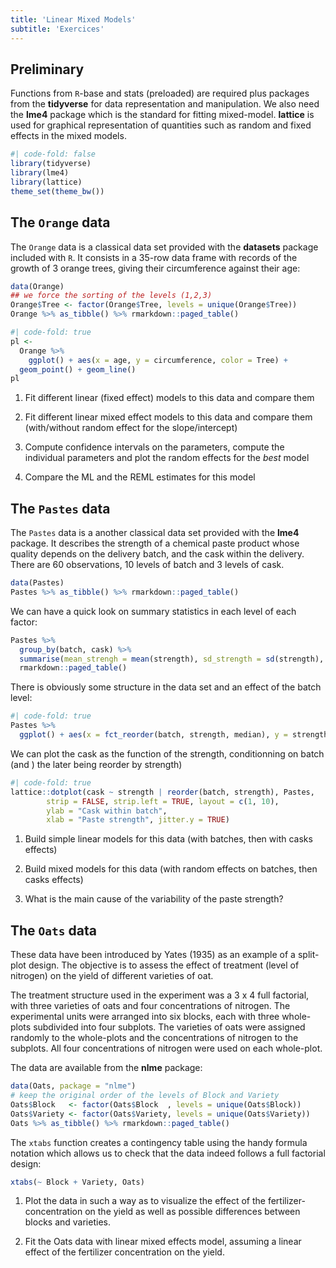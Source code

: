 ```yaml
---
title: 'Linear Mixed Models'
subtitle: 'Exercices'
---
```


## Preliminary {.unnumbered}

Functions from `R`-base and stats (preloaded) are required plus packages from the **tidyverse** for data representation and manipulation. We also need the **lme4** package which is the standard for fitting mixed-model. **lattice** is used for graphical representation of quantities such as random and fixed effects in the mixed models.

```r
#| code-fold: false
library(tidyverse)
library(lme4)
library(lattice)
theme_set(theme_bw())
```


## The `Orange` data

The `Orange` data is a classical data set provided with the **datasets** package included with `R`. It consists in a 35-row data frame with  records of the growth of 3 orange trees, giving their circumference against their age: 


```r
data(Orange)
## we force the sorting of the levels (1,2,3)
Orange$Tree <- factor(Orange$Tree, levels = unique(Orange$Tree))
Orange %>% as_tibble() %>% rmarkdown::paged_table()
```

```r
#| code-fold: true
pl <- 
  Orange %>% 
    ggplot() + aes(x = age, y = circumference, color = Tree) + 
  geom_point() + geom_line() 
pl
```

1. Fit different linear (fixed effect) models to this data and compare them

2. Fit different linear mixed effect models to this data and compare them (with/without random effect for the slope/intercept)

3. Compute confidence intervals on the parameters, compute the individual parameters and plot the random effects for the *best* model

4. Compare the ML and the REML estimates for this model

## The `Pastes` data

The `Pastes` data is a another classical data set provided with the **lme4** package. It describes the 
strength of a chemical paste product whose quality depends on the delivery batch, and the cask within the delivery. There are 60 observations, 10 levels of batch and 3 levels of cask.

```r
data(Pastes)
Pastes %>% as_tibble() %>% rmarkdown::paged_table()
```
We can have a quick look on summary statistics in each level of each factor:

```r
Pastes %>% 
  group_by(batch, cask) %>% 
  summarise(mean_strengh = mean(strength), sd_strength = sd(strength), n_replicat = n()) %>% 
  rmarkdown::paged_table()
```

There is obviously some structure in the data set and an effect of the batch level:

```r
#| code-fold: true
Pastes %>% 
  ggplot() + aes(x = fct_reorder(batch, strength, median), y = strength) + geom_boxplot() + geom_jitter()
```

We can plot the cask as the function of the strength, conditionning on batch (and )
the later being reorder by strength)

```r
#| code-fold: true
lattice::dotplot(cask ~ strength | reorder(batch, strength), Pastes,
        strip = FALSE, strip.left = TRUE, layout = c(1, 10),
        ylab = "Cask within batch",
        xlab = "Paste strength", jitter.y = TRUE)
```

1. Build simple linear models for this data (with batches, then with casks effects)

2. Build mixed models for this data (with random effects on batches, then casks effects)

3. What is the main cause of the variability of the paste strength?

## The `Oats` data

These data have been introduced by Yates (1935) as an example of a split-plot design. The objective is to assess the effect of treatment (level of nitrogen) on the yield of different varieties of oat.

The treatment structure used in the experiment was a 3 x 4 full factorial, with three varieties of oats and four concentrations of nitrogen. The experimental units were arranged into six blocks, each with three whole-plots subdivided into four subplots. The varieties of oats were assigned randomly to the whole-plots and the concentrations of nitrogen to the subplots. All four concentrations of nitrogen were used on each whole-plot.

The data are available from the **nlme** package:

```r
data(Oats, package = "nlme")
# keep the original order of the levels of Block and Variety
Oats$Block   <- factor(Oats$Block  , levels = unique(Oats$Block))  
Oats$Variety <- factor(Oats$Variety, levels = unique(Oats$Variety))
Oats %>% as_tibble() %>% rmarkdown::paged_table()
```
The `xtabs` function creates a contingency table using the handy formula notation which allows us to check that the data indeed follows a full factorial design:

```r
xtabs(~ Block + Variety, Oats)
```

1. Plot the data in such a way as to visualize the effect of the fertilizer-concentration on the yield as well as possible differences between blocks and varieties.

2. Fit the Oats data with linear mixed effects model, assuming a linear effect of the fertilizer concentration on the yield.
